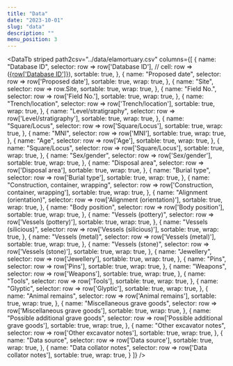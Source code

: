 ```yaml
---
title: "Data"
date: "2023-10-01"
slug: "data"
description: ""
menu_position: 3
---
```






<DataTb
  striped
  path2csv="../data/elamortuary.csv"
  columns={[
    {
      name: "Database ID",
      selector: row => row['Database ID'],
      // cell: row => (<a href="#">{row['Database ID']}</a>),
      sortable: true,
    },
    {
      name: "Proposed date",
      selector: row => row['Proposed date'],
      sortable: true,
      wrap: true,
    },
    {
      name: "Site",
      selector: row => row.Site,
      sortable: true,
      wrap: true,
    },
    {
      name: "Field No.",
      selector: row => row['Field No.'],
      sortable: true,
      wrap: true,
    },
    {
      name: "Trench/location",
      selector: row => row['Trench/location'],
      sortable: true,
      wrap: true,
    },
    {
      name: "Level/stratigraphy",
      selector: row => row['Level/stratigraphy'],
      sortable: true,
      wrap: true,
    },
    {
      name: "Square/Locus",
      selector: row => row['Square/Locus'],
      sortable: true,
      wrap: true,
    },
    {
      name: "MNI",
      selector: row => row['MNI'],
      sortable: true,
      wrap: true,
    },
    {
      name: "Age",
      selector: row => row['Age'],
      sortable: true,
      wrap: true,
    },
    {
      name: "Square/Locus",
      selector: row => row['Square/Locus'],
      sortable: true,
      wrap: true,
    },
    {
      name: "Sex/gender",
      selector: row => row['Sex/gender'],
      sortable: true,
      wrap: true,
    },
    {
      name: "Disposal area",
      selector: row => row['Disposal area'],
      sortable: true,
      wrap: true,
    },
    {
      name: "Burial type",
      selector: row => row['Burial type'],
      sortable: true,
      wrap: true,
    },
    {
      name: "Construction, container, wrapping",
      selector: row => row['Construction, container, wrapping'],
      sortable: true,
      wrap: true,
    },
    {
      name: "Alignment (orientation)",
      selector: row => row['Alignment (orientation)'],
      sortable: true,
      wrap: true,
    },
    {
      name: "Body position",
      selector: row => row['Body position'],
      sortable: true,
      wrap: true,
    },
    {
      name: "Vessels (pottery)",
      selector: row => row['Vessels (pottery)'],
      sortable: true,
      wrap: true,
    },
    {
      name: "Vessels (silicious)",
      selector: row => row['Vessels (silicious)'],
      sortable: true,
      wrap: true,
    },
    {
      name: "Vessels (metal)",
      selector: row => row['Vessels (metal)'],
      sortable: true,
      wrap: true,
    },
    {
      name: "Vessels (stone)",
      selector: row => row['Vessels (stone)'],
      sortable: true,
      wrap: true,
    },
    {
      name: "Jewellery",
      selector: row => row['Jewellery'],
      sortable: true,
      wrap: true,
    },
    {
      name: "Pins",
      selector: row => row['Pins'],
      sortable: true,
      wrap: true,
    },
    {
      name: "Weapons",
      selector: row => row['Weapons'],
      sortable: true,
      wrap: true,
    },
    {
      name: "Tools",
      selector: row => row['Tools'],
      sortable: true,
      wrap: true,
    },
    {
      name: "Glyptic",
      selector: row => row['Glyptic'],
      sortable: true,
      wrap: true,
    },
    {
      name: "Animal remains",
      selector: row => row['Animal remains'],
      sortable: true,
      wrap: true,
    },
    {
      name: "Miscellaneous grave goods",
      selector: row => row['Miscellaneous grave goods'],
      sortable: true,
      wrap: true,
    },
    {
      name: "Possible additional grave goods",
      selector: row => row['Possible additional grave goods'],
      sortable: true,
      wrap: true,
    },
    {
      name: "Other excavator notes",
      selector: row => row['Other excavator notes'],
      sortable: true,
      wrap: true,
    },
    {
      name: "Data source",
      selector: row => row['Data source'],
      sortable: true,
      wrap: true,
    },
    {
      name: "Data collator notes",
      selector: row => row['Data collator notes'],
      sortable: true,
      wrap: true,
    }
  ]}
/>
